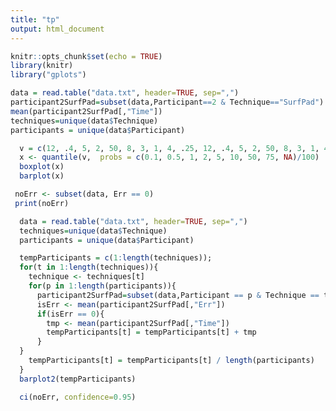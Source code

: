 ```yaml
---
title: "tp"
output: html_document
---
```


```r
knitr::opts_chunk$set(echo = TRUE)
library(knitr)
library("gplots")
```

```r
data = read.table("data.txt", header=TRUE, sep=",")
participant2SurfPad=subset(data,Participant==2 & Technique=="SurfPad")
mean(participant2SurfPad[,"Time"])
techniques=unique(data$Technique)
participants = unique(data$Participant)
```

```r
  v = c(12, .4, 5, 2, 50, 8, 3, 1, 4, .25, 12, .4, 5, 2, 50, 8, 3, 1, 4, .25)
  x <- quantile(v,  probs = c(0.1, 0.5, 1, 2, 5, 10, 50, 75, NA)/100)
  boxplot(x)
  barplot(x)
```

```r
 noErr <- subset(data, Err == 0)
 print(noErr)
```

```r
  data = read.table("data.txt", header=TRUE, sep=",")
  techniques=unique(data$Technique)
  participants = unique(data$Participant)

  tempParticipants = c(1:length(techniques));
  for(t in 1:length(techniques)){
    technique <- techniques[t]
    for(p in 1:length(participants)){
      participant2SurfPad=subset(data,Participant == p & Technique == technique)
      isErr <- mean(participant2SurfPad[,"Err"])
      if(isErr == 0){
        tmp <- mean(participant2SurfPad[,"Time"])
        tempParticipants[t] = tempParticipants[t] + tmp
      }    
  }
    tempParticipants[t] = tempParticipants[t] / length(participants)
  }
  barplot2(tempParticipants)
```



```r
  ci(noErr, confidence=0.95)
```
